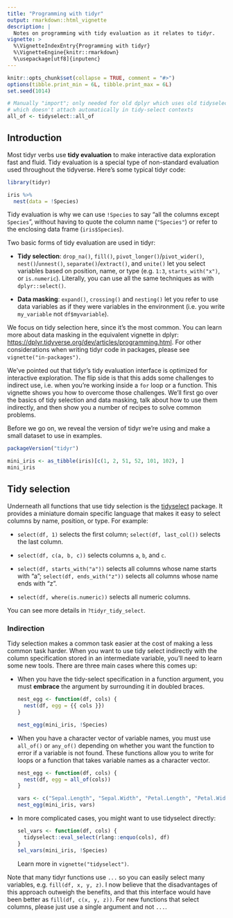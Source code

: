 ```yaml
---
title: "Programming with tidyr"
output: rmarkdown::html_vignette
description: |
  Notes on programming with tidy evaluation as it relates to tidyr.
vignette: >
  %\VignetteIndexEntry{Programming with tidyr}
  %\VignetteEngine{knitr::rmarkdown}
  %\usepackage[utf8]{inputenc}
---
```


```r
knitr::opts_chunk$set(collapse = TRUE, comment = "#>")
options(tibble.print_min = 6L, tibble.print_max = 6L)
set.seed(1014)

# Manually "import"; only needed for old dplyr which uses old tidyselect
# which doesn't attach automatically in tidy-select contexts
all_of <- tidyselect::all_of
```

## Introduction

Most tidyr verbs use **tidy evaluation** to make interactive data exploration fast and fluid. Tidy evaluation is a special type of non-standard evaluation used throughout the tidyverse. Here's some typical tidyr code:

```r
library(tidyr)

iris %>%
  nest(data = !Species)
```

Tidy evaluation is why we can use `!Species` to say "all the columns except `Species`", without having to quote the column name (`"Species"`) or refer to the enclosing data frame (`iris$Species`).

Two basic forms of tidy evaluation are used in tidyr:

* **Tidy selection**: `drop_na()`, `fill()`, `pivot_longer()`/`pivot_wider()`,
  `nest()`/`unnest()`, `separate()`/`extract()`, and `unite()` let you select
  variables based on position, name, or type (e.g. `1:3`, `starts_with("x")`, or `is.numeric`). Literally, you can use all the same techniques as with
  `dplyr::select()`.

* **Data masking**: `expand()`, `crossing()` and `nesting()` let you refer to
  use data variables as if they were variables in the environment (i.e. you 
  write `my_variable` not `df$myvariable`). 
  
We focus on tidy selection here, since it's the most common. You can learn more about data masking in the equivalent vignette in dplyr: <https://dplyr.tidyverse.org/dev/articles/programming.html>. For other considerations when writing tidyr code in packages, please see `vignette("in-packages")`.

We've pointed out that tidyr's tidy evaluation interface is optimized for interactive exploration. The flip side is that this adds some challenges to indirect use, i.e. when you're working inside a `for` loop or a function. This vignette shows you how to overcome those challenges. We'll first go over the basics of tidy selection and data masking, talk about how to use them indirectly, and then show you a number of recipes to solve common problems.

Before we go on, we reveal the version of tidyr we're using and make a small dataset to use in examples.

```r
packageVersion("tidyr")

mini_iris <- as_tibble(iris)[c(1, 2, 51, 52, 101, 102), ]
mini_iris
```

## Tidy selection

Underneath all functions that use tidy selection is the [tidyselect](https://tidyselect.r-lib.org/) package. It provides a miniature domain specific language that makes it easy to select columns by name, position, or type. For example:

* `select(df, 1)` selects the first column; 
  `select(df, last_col())` selects the last column.
  
* `select(df, c(a, b, c))` selects columns `a`, `b`, and `c`.

* `select(df, starts_with("a"))` selects all columns whose name starts with "a";
  `select(df, ends_with("z"))` selects all columns whose name ends with "z".
  
* `select(df, where(is.numeric))` selects all numeric columns.

You can see more details in `?tidyr_tidy_select`.

### Indirection

Tidy selection makes a common task easier at the cost of making a less common task harder. When you want to use tidy select indirectly with the column specification stored in an intermediate variable, you'll need to learn some new tools. There are three main cases where this comes up:

*   When you have the tidy-select specification in a function argument, you 
    must **embrace** the argument by surrounding it in doubled braces.

    ```r
    nest_egg <- function(df, cols) {
      nest(df, egg = {{ cols }})
    }
    
    nest_egg(mini_iris, !Species)
    ```

*   When you have a character vector of variable names, you must use `all_of()` 
    or `any_of()` depending on whether you want the function to error if a 
    variable is not found. These functions allow you to write for loops or a
    function that takes variable names as a character vector.
    
    ```r
    nest_egg <- function(df, cols) {
      nest(df, egg = all_of(cols))
    }
    
    vars <- c("Sepal.Length", "Sepal.Width", "Petal.Length", "Petal.Width")
    nest_egg(mini_iris, vars)
    ```

*   In more complicated cases, you might want to use tidyselect directly:

    ```r
    sel_vars <- function(df, cols) {
      tidyselect::eval_select(rlang::enquo(cols), df)
    }
    sel_vars(mini_iris, !Species)
    ```
    
    Learn more in `vignette("tidyselect")`.
    
Note that many tidyr functions use `...` so you can easily select many variables, e.g. `fill(df, x, y, z)`. I now believe that the disadvantages of this approach outweigh the benefits, and that this interface would have been better as `fill(df, c(x, y, z))`. For new functions that select columns, please just use a single argument and not `...`.
